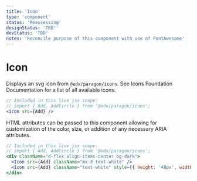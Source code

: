 ```yaml
---
title: 'Icon'
type: 'component'
status: 'Reassessing'
designStatus: 'TBD'
devStatus: 'TBD'
notes: 'Reconcile purpose of this component with use of FontAwesome'
---
```



# Icon




Displays an svg icon from `@edx/paragon/icons`. See  Icons Foundation Documentation for a list of all available icons.

```jsx live
// Included in this live jsx scope:
// import { Add, AddCircle } from '@edx/paragon/icons';
<Icon src={Add} />
```

HTML attributes can be passed to this component allowing for customization of the color, size, or addition of any necessary ARIA attributes.

```jsx live
// Included in this live jsx scope:
// import { Add, AddCircle } from '@edx/paragon/icons';
<div className="d-flex align-items-center bg-dark">
  <Icon src={Add} className="mx-3 text-white" />
  <Icon src={Add} className="text-white" style={{ height: '48px', width: '48px' }} />
</div>
```
